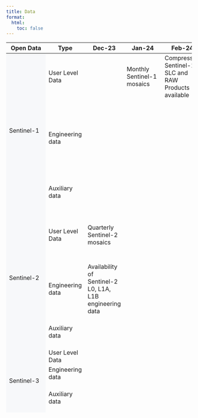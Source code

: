 ```yaml
---
title: Data
format:
  html:
    toc: false
---
```


```{=html}

<div class="table-responsive">
    <table class="table-roadmap" style="height:1000px;">
        <thead>
            <tr>
                    <th>Open Data</th>
                    <th>Type</th>
                    <th>Dec-23</th>
                    <th>Jan-24</th>
                    <th>Feb-24</th>
                    <th>March-24</th>
                    <th>April-24</th>
                    <th>May-24</th>
            </tr>
        </thead>
        <tbody>
            <tr id="sentinel1" class="header">
                <td rowspan="3" bgcolor="#f7f8fa">Sentinel-1</td>
                <td>User Level Data</td>
                <td></td>
                <td>Monthly Sentinel-1 mosaics</td>
                <td>Compressed Sentinel-1 SLC and RAW Products available</td>
                <td></td>
                <td></td>
                <td></td>
            </tr>
            <tr class="sentinel1">
                <td>Engineering data</td>
                <td></td>
                <td></td>
                <td></td>
                <td></td>
                <td>Availability of Sentinel-1 SLC Burst data (including generation of historical data)</td>
                <td></td>
            </tr>
            <tr class="sentinel1">
                <td>Auxiliary data</td>
                <td></td>
                <td></td>
                <td></td>
                <td></td>
                <td></td>
                <td>Historical AUX data ingestion from LTA</td>
            </tr>
            <tr id="sentinel2" class="header">
                <td rowspan="3" bgcolor="#f7f8fa">Sentinel-2</td>
                <td>User Level Data</td>
                <td>Quarterly Sentinel-2 mosaics</td>
                <td></td>
                <td></td>
                <td></td>
                <td>Complete time series of Sentinel-2 Collection 1</td>
                <td></td>
            </tr>
            <tr class="sentinel2">
                <td>Engineering data</td>
                <td>Availability of Sentinel-2 L0, L1A, L1B engineering data</td>
                <td></td>
                <td></td>
                <td></td>
                <td></td>
                <td></td>
            </tr>
                <tr class="sentinel2">
                <td>Auxiliary data</td>
                <td></td>
                <td></td>
                <td></td>
                <td></td>
                <td></td>
                <td>Historical AUX data ingestion from LTA</td>
            </tr>
            <tr id="sentinel3" class="header">
                <td rowspan="3" bgcolor="#f7f8fa">Sentinel-3</td>
                <td>User Level Data</td>
                <td></td>
                <td></td>
                <td></td>
                <td></td>
                <td></td>
                <td></td>
            </tr>
            <tr class="sentinel3">
                <td>Engineering data</td>
                <td></td>
                <td></td>
                <td></td>
                <td></td>
                <td></td>
                <td></td>
            </tr>
            <tr class="sentinel3">
                <td>Auxiliary data</td>
                <td></td>
                <td></td>
                <td></td>
                <td></td>
                <td></td>
                <td>Historical AUX data ingestion from LTA</td>
            </tr>
            <tr id="scm" class="header">
                <td rowspan="4" bgcolor="#f7f8fa">Copernicus contributing missions</td>
                <td>DEM</td>
                <td>Copernicus Digital Elevation Model</td>
                <td>Access to Copernicus Digital Elevation Model</td>
                <td></td>
                <td></td>
                <td></td>
                <td></td>
            </tr>
            <tr class="scm">
                <td>Optical VHR</td>
                <td>VHR 2021 layer available for download</td>
                <td>VHR 2018 layers available for download</td>
                <td></td>
                <td>VHR 2015 layers available for download <br> <br> VHR 2018 and 2021 available for visualization in the Copernicus Browser</td>
                <td></td>
                <td>VHR 2015 Copernicus Browser</td>
            </tr>
            <tr class="scm">
                <td>Optical HR, HR2, MR</td>
                <td></td>
                <td></td>
                <td></td>
                <td></td>
                <td></td>
                <td></td>
            </tr>
            <tr class="scm">
                <td>SAR</td>
                <td></td>
                <td></td>
                <td>SAR Sea Ice (CCM)</td>
                <td></td>
                <td></td>
                <td></td>
            </tr>

```
